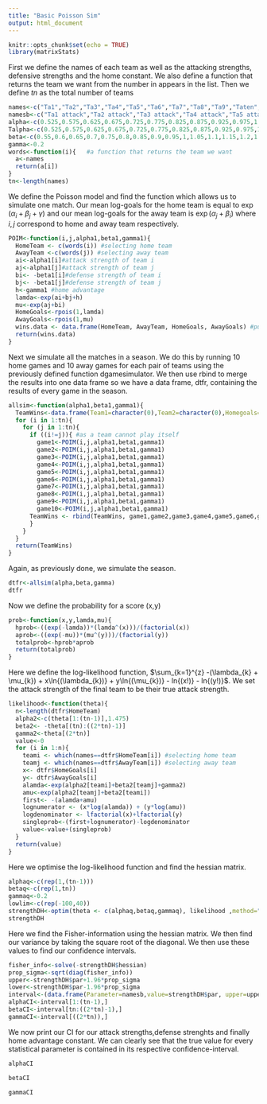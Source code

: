 ---
title: "Basic Poisson Sim"
output: html_document
---

```{r setup, include=FALSE}
knitr::opts_chunk$set(echo = TRUE)
library(matrixStats)
```

First we define the names of each team as well as the attacking strengths, defensive strengths and the home constant. We also define a function that returns the team we want from the number in appears in the list. Then we define $tn$ as the total number of teams

```{r}
names<-c("Ta1","Ta2","Ta3","Ta4","Ta5","Ta6","Ta7","Ta8","Ta9","Taten","Tb1","Tb2","Tb3","Tb4","Tb5","Tb6","Tb7","Tb8","Tb9","Tbten")  #defining the names for each team
namesb<-c("Ta1 attack","Ta2 attack","Ta3 attack","Ta4 attack","Ta5 attack","Ta6 attack","Ta7 attack","Ta8 attack","Ta9 attack","Taten attack","Tb1 attack","Tb2 attack","Tb3 attack","Tb4 attack","Tb5 attack","Tb6 attack","Tb7 attack","Tb8 attack","Tb9 attack","Ta1 defense","Ta2 defense","Ta3 defense","Ta4 defense","Ta5 defense","Ta6 defense","Ta7 defense","Ta8 defense","Ta9 defense","Taten defense","Tb1 defense","Tb2 defense","Tb3 defense","Tb4 defense","Tb5 defense","Tb6 defense","Tb7 defense","Tb8 defense","Tb9 defense","Tbten defense","Home Advantage") #defining the names for each statistical paramter accept the final team's attack strength
alpha<-c(0.525,0.575,0.625,0.675,0.725,0.775,0.825,0.875,0.925,0.975,1.025,1.075,1.125,1.175,1.225,1.275,1.325,1.375,1.425,1.475)
Talpha<-c(0.525,0.575,0.625,0.675,0.725,0.775,0.825,0.875,0.925,0.975,1.025,1.075,1.125,1.175,1.225,1.275,1.325,1.375,1.425)
beta<-c(0.55,0.6,0.65,0.7,0.75,0.8,0.85,0.9,0.95,1,1.05,1.1,1.15,1.2,1.25,1.3,1.35,1.4,1.45,1.5)
gamma<-0.2
words<-function(i){   #a function that returns the team we want
  a<-names
  return(a[i])
}
tn<-length(names)
```

We define the Poisson model and find the function which allows us to simulate one match. Our mean log-goals for the home team is equal to $\exp(\alpha_{i} + \beta_{j} + \gamma)$ and our mean log-goals for the away team is $\exp(\alpha_{j} + \beta_{i})$ where $i,j$ correspond to home and away team respectively.

```{r}
POIM<-function(i,j,alpha1,beta1,gamma1){
  HomeTeam <- c(words(i)) #selecting home team
  AwayTeam <-c(words(j)) #selecting away team
  ai<-alpha1[i]#attack strength of team i
  aj<-alpha1[j]#attack strength of team j
  bi<- -beta1[i]#defense strength of team i
  bj<- -beta1[j]#defense strength of team j
  h<-gamma1 #home advantage
  lamda<-exp(ai+bj+h)
  mu<-exp(aj+bi)
  HomeGoals<-rpois(1,lamda)
  AwayGoals<-rpois(1,mu)
  wins.data <- data.frame(HomeTeam, AwayTeam, HomeGoals, AwayGoals) #putting the result of the match in a data frame
  return(wins.data)
}
```

Next we simulate all the matches in a season. We do this by running 10 home games and 10 away games for each pair of teams using the previously defined function dgamesimulator. We then use rbind to merge the results into one data frame so we have a data frame, dtfr, containing the results of every game in the season.

```{r}
allsim<-function(alpha1,beta1,gamma1){
  TeamWins<-data.frame(Team1=character(0),Team2=character(0),Homegoals=integer(0),Awaygoals=integer(0))
  for (i in 1:tn){ 
    for (j in 1:tn){
      if ((i!=j)){ #as a team cannot play itself
        game1<-POIM(i,j,alpha1,beta1,gamma1)
        game2<-POIM(i,j,alpha1,beta1,gamma1)
        game3<-POIM(i,j,alpha1,beta1,gamma1)
        game4<-POIM(i,j,alpha1,beta1,gamma1)
        game5<-POIM(i,j,alpha1,beta1,gamma1)
        game6<-POIM(i,j,alpha1,beta1,gamma1)
        game7<-POIM(i,j,alpha1,beta1,gamma1)
        game8<-POIM(i,j,alpha1,beta1,gamma1)
        game9<-POIM(i,j,alpha1,beta1,gamma1)
        game10<-POIM(i,j,alpha1,beta1,gamma1)
      TeamWins <- rbind(TeamWins, game1,game2,game3,game4,game5,game6,game7,game8,game9,game10)
      }
    }
  }
  return(TeamWins)
}
```

Again, as previously done, we simulate the season.

```{r}
dtfr<-allsim(alpha,beta,gamma)
dtfr
```
Now we define the probability for a score (x,y)

```{r}
prob<-function(x,y,lamda,mu){
  hprob<-((exp(-lamda))*(lamda^(x)))/(factorial(x))
  aprob<-((exp(-mu))*(mu^(y)))/(factorial(y))
  totalprob<-hprob*aprob
  return(totalprob)
}
```

Here we define the log-likelihood function, $\sum_{k=1}^{z} -(\lambda_{k} + \mu_{k}) + x\ln{(\lambda_{k})} + y\ln{(\mu_{k})} - ln{(x!)} - ln{(y!)}$. We set the attack strength of the final team to be their true attack strength.
```{r}
likelihood<-function(theta){
  n<-length(dtfr$HomeTeam)
  alpha2<-c(theta[1:(tn-1)],1.475)
  beta2<- -theta[(tn):((2*tn)-1)]
  gamma2<-theta[(2*tn)]
  value<-0
  for (i in 1:n){
    teami <- which(names==dtfr$HomeTeam[i]) #selecting home team
    teamj <- which(names==dtfr$AwayTeam[i]) #selecting away team
    x<- dtfr$HomeGoals[i]
    y<- dtfr$AwayGoals[i]
    alamda<-exp(alpha2[teami]+beta2[teamj]+gamma2)
    amu<-exp(alpha2[teamj]+beta2[teami])
    first<- -(alamda+amu)
    lognumerator <- (x*log(alamda)) + (y*log(amu))
    logdenominator <- lfactorial(x)+lfactorial(y)
    singleprob<-(first+lognumerator)-logdenominator
    value<-value+(singleprob)
  }
  return(value)
}

```
Here we optimise the log-likelihood function and find the hessian matrix.
```{r}
alphaq<-c(rep(1,(tn-1)))
betaq<-c(rep(1,tn))
gammaq<-0.2
lowlim<-c(rep(-100,40))
strengthDH<-optim(theta <- c(alphaq,betaq,gammaq), likelihood ,method="L-BFGS-B",lower=lowlim, control=list(fnscale=-1),hessian=TRUE)
strengthDH
```

Here we find the Fisher-information using the hessian matrix. We then find our variance by taking the square root of the diagonal. We then use these values to find our confidence intervals.

```{r}
fisher_info<-solve(-strengthDH$hessian)
prop_sigma<-sqrt(diag(fisher_info))
upper<-strengthDH$par+1.96*prop_sigma
lower<-strengthDH$par-1.96*prop_sigma
interval<-(data.frame(Parameter=namesb,value=strengthDH$par, upper=upper, lower=lower, True=c(Talpha,beta,gamma)))
alphaCI<-interval[1:(tn-1),]
betaCI<-interval[tn:((2*tn)-1),]
gammaCI<-interval[((2*tn)),]
```

We now print our CI for our attack strengths,defense strenghts and finally home advantage constant. We can clearly see that the true value for every statistical parameter is contained in its respective confidence-interval.

```{r}
alphaCI
```

```{r}
betaCI
```

```{r}
gammaCI
```